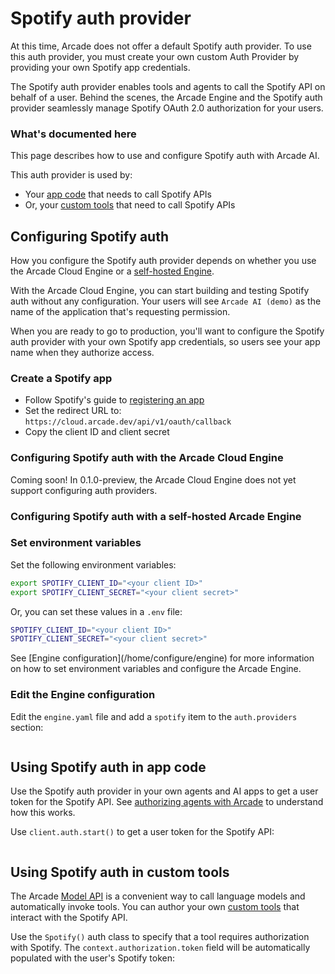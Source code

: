 # Spotify auth provider

<Note>
  At this time, Arcade does not offer a default Spotify auth provider. To use this auth provider, you must create your own custom Auth Provider by providing your own Spotify app credentials.
</Note>

The Spotify auth provider enables tools and agents to call the Spotify API on behalf of a user. Behind the scenes, the Arcade Engine and the Spotify auth provider seamlessly manage Spotify OAuth 2.0 authorization for your users.

### What's documented here

This page describes how to use and configure Spotify auth with Arcade AI.

This auth provider is used by:

- Your [app code](#using-spotify-auth-in-app-code) that needs to call Spotify APIs
- Or, your [custom tools](#using-spotify-auth-in-custom-tools) that need to call Spotify APIs

## Configuring Spotify auth

How you configure the Spotify auth provider depends on whether you use the Arcade Cloud Engine or a [self-hosted Engine](/home/install/overview).

With the Arcade Cloud Engine, you can start building and testing Spotify auth without any configuration. Your users will see `Arcade AI (demo)` as the name of the application that's requesting permission.

When you are ready to go to production, you'll want to configure the Spotify auth provider with your own Spotify app credentials, so users see your app name when they authorize access.

### Create a Spotify app

- Follow Spotify's guide to [registering an app](https://developer.spotify.com/documentation/web-api/tutorials/getting-started)
- Set the redirect URL to: `https://cloud.arcade.dev/api/v1/oauth/callback`
- Copy the client ID and client secret

### Configuring Spotify auth with the Arcade Cloud Engine

<Warning type="warning" emoji="⚠️">
  Coming soon! In 0.1.0-preview, the Arcade Cloud Engine does not yet support
  configuring auth providers.
</Warning>

### Configuring Spotify auth with a self-hosted Arcade Engine

<Steps>

### Set environment variables

Set the following environment variables:

```bash
export SPOTIFY_CLIENT_ID="<your client ID>"
export SPOTIFY_CLIENT_SECRET="<your client secret>"
```

Or, you can set these values in a `.env` file:

```bash
SPOTIFY_CLIENT_ID="<your client ID>"
SPOTIFY_CLIENT_SECRET="<your client secret>"
```

<Tip>
  See [Engine configuration](/home/configure/engine) for more information on how
  to set environment variables and configure the Arcade Engine.
</Tip>

### Edit the Engine configuration

Edit the `engine.yaml` file and add a `spotify` item to the `auth.providers` section:

```yaml file=<rootDir>/examples/code/integrations/spotify/config_provider.engine.yaml {3-9}

```

</Steps>

## Using Spotify auth in app code

Use the Spotify auth provider in your own agents and AI apps to get a user token for the Spotify API. See [authorizing agents with Arcade](/home/how-arcade-helps) to understand how this works.

Use `client.auth.start()` to get a user token for the Spotify API:

```python file=<rootDir>/examples/code/integrations/spotify/custom_auth.py {8-12}

```

## Using Spotify auth in custom tools

The Arcade [Model API](/home/use-tools/call-tools-with-models) is a convenient way to call language models and automatically invoke tools. You can author your own [custom tools](/home/build-tools/create-a-toolkit) that interact with the Spotify API.

Use the `Spotify()` auth class to specify that a tool requires authorization with Spotify. The `context.authorization.token` field will be automatically populated with the user's Spotify token:

```python file=<rootDir>/examples/code/integrations/spotify/custom_tool.py {5-6,9-13,19}

```
